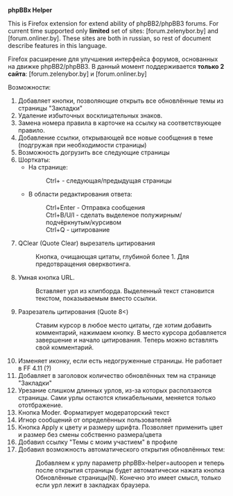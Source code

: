 ﻿'''phpBBx Helper'''

This is Firefox extension for extend ability of phpBB2/phpBB3 forums. For current time supported only '''limited''' set of sites:
[forum.zelenybor.by] and [forum.onliner.by]. These sites are both in russian, so rest of document describe features in this language.

Firefox расширение для улучшения интерфейса форумов, основанных на движке phpBB2/phpBB3. В данный момент поддерживается '''только 2 сайта''':
[forum.zelenybor.by] и [forum.onliner.by]

Возможности:

# Добавляет кнопки, позволяющие открыть все обновлённые темы из страницы "Закладки"
# Удаление избыточных восклицательных знаков.
# Замена номера правила в карточке на ссылку на соответствующее правило.
# Добавление ссылки, открывающей все новые сообщения в теме (подгружая при необходимости страницы)
# Возможность догрузить все следующие страницы
# Шорткаты:
#* На странице:
#*: Ctrl+<Left/Right Arrow> - следующая/предыдущая страницы
#* В области редактирования ответа:
#*: Ctrl+Enter - Отправка сообщения
#*: Ctrl+B/U/I - сделать выделеное полужирным/подчёркнутым/курсивом
#*: Ctrl+Q - цитирование
# QClear (Quote Clear) вырезатель цитирования
#: Кнопка, очищающая цитаты, глубиной более 1. Для предотвращения оверквотинга.
# Умная кнопка URL.
#: Вставляет урл из клипборда. Выделенный текст становится текстом, показываемым вместо ссылки.
# Разрезатель цитирования (Quote 8<)
#: Ставим курсор в любое место цитаты, где хотим добавить комментарий, нажимаем кнопку. В место курсора добавляется завершение и начало цитирования. Теперь можно вставлять свой комментарий.
# Изменяет иконку, если есть недогруженные страницы. Не работает в FF 4.11 (?)
# Добавляет в заголовок количество обновлённых тем на странице "Закладки"
# Урезание слишком длинных урлов, из-за которых расползаются страницы. Сами урлы остаются кликабельными, меняется только ототбражение.
# Кнопка Moder. Форматирует модераторский текст
# Игнор сообщений от определённых пользователей
# Кнопка Apply к цвету и размеру шрифта. Позволяет применить цвет и размер без смены собственно размера/цвета
# Добавил ссылку "Темы с моим участием" в профиле
# Добавил возможность автоматического открытия обновлённых тем:
#: Добавляем к урлу параметр phpBBx-helper=autoopen и теперь после открытия страницы будет автоматически нажата кнопка Обновлённые страницы(N). Конечно это имеет смысл, только если урл лежит в закладках браузера.
